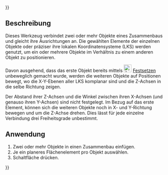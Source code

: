 {{UnfinishedDocu{{#translation:}}}}
<languages/>

{{Docnav/de
|[[Assembly3_ConstraintLock/de|Festsetzen]]
|[[Assembly3_ConstraintCoincidence/de|Deckungsgleiche Ebenen]]
|[[Assembly3_Workbench/de|Assembly3]]
|IconL=Assembly_ConstraintLock.svg‎‎
|IconR=Assembly_ConstraintCoincidence.svg
|IconC=Assembly3_workbench_icon.svg
}}

{{GuiCommand/de
|Name=Assembly3 ConstraintAlignment
|Name/de=Assembly3 EbenenAusrichten
|Icon=Assembly_ConstraintAlignment.svg
|Workbenches=[[Assembly3_Workbench/de|Assembly3]]
}}

<span id="Description"></span>
== Beschreibung ==

Dieses Werkzeug verbindet zwei oder mehr Objekte eines Zusammenbaus und gleicht  ihre Ausrichtungen an. Die gewählten Elemente der einzelnen Objekte oder präziser ihre lokalen Koordinatensysteme (LKS) werden genutzt, um ein oder mehrere Objekte im Verhältnis zu einem anderen Objekt zu positionieren.

Davon ausgehend, dass das erste Objekt bereits mittels [[Image:Assembly ConstraintLock.svg‎‎|24px]] [[Assembly3_ConstraintLock/de|Festsetzen]] unbeweglich gemacht wurde, werden die weiteren Objekte auf Positionen bewegt, wo die X-Y-Ebenen aller LKS komplanar sind und die Z-Achsen in die selbe Richtung zeigen. 

Der Abstand ihrer Z-Achsen und die Winkel zwischen ihren X-Achsen (und genauso ihren Y-Achsen) sind nicht festgelegt. Im Bezug auf das erste Element, können sich die weiteren Objekte noch in X- und Y-Richtung bewegen und um die Z-Achse drehen. Dies lässt für jede einzelne Verbindung drei Freiheitsgrade unbestimmt.

<span id="Usage"></span>
== Anwendung == 

# Zwei oder mehr Objekte in einen Zusammenbau einfügen.
# Je ein planeres Flächenelement pro Objekt auswählen.
# Schaltfläche{{Button|[[Image:Assembly_ConstraintAlignment.svg|16px]] [[Assembly3_ConstraintAlignment/de|Ebenen ausrichten]]}} drücken.


{{Docnav/de
|[[Assembly3_ConstraintLock/de|Festsetzen]]
|[[Assembly3_ConstraintCoincidence/de|Deckungsgleiche Ebenen]]
|[[Assembly3_Workbench/de|Assembly3]]
|IconL=Assembly_ConstraintLock.svg‎‎
|IconR=Assembly_ConstraintCoincidence.svg
|IconC=Assembly3_workbench_icon.svg
}}

{{Userdocnavi{{#translation:}}}}